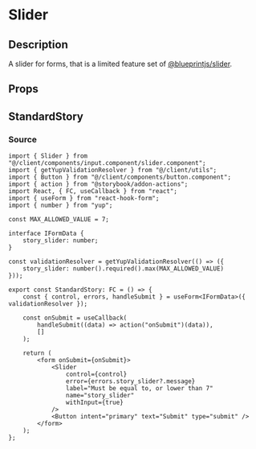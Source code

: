 
<Meta title="general/inputs/slider" component={Slider} />

# Slider

## Description
A slider for forms, that is a limited feature set of
[@blueprintjs/slider](https://blueprintjs.com/docs/#core/components/sliders).

## Props
<Props of={Slider} />

## StandardStory
<Preview>
	<Story name="standard">
		<StandardStory />
	</Story>
</Preview>

### Source
```tsx
import { Slider } from "@/client/components/input.component/slider.component";
import { getYupValidationResolver } from "@/client/utils";
import { Button } from "@/client/components/button.component";
import { action } from "@storybook/addon-actions";
import React, { FC, useCallback } from "react";
import { useForm } from "react-hook-form";
import { number } from "yup";

const MAX_ALLOWED_VALUE = 7;

interface IFormData {
	story_slider: number;
}

const validationResolver = getYupValidationResolver(() => ({
	story_slider: number().required().max(MAX_ALLOWED_VALUE)
}));

export const StandardStory: FC = () => {
	const { control, errors, handleSubmit } = useForm<IFormData>({ validationResolver });

	const onSubmit = useCallback(
		handleSubmit((data) => action("onSubmit")(data)),
		[]
	);

	return (
		<form onSubmit={onSubmit}>
			<Slider
				control={control}
				error={errors.story_slider?.message}
				label="Must be equal to, or lower than 7"
				name="story_slider"
				withInput={true}
			/>
			<Button intent="primary" text="Submit" type="submit" />
		</form>
	);
};
```
